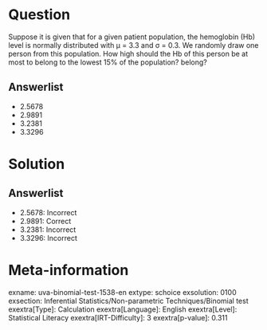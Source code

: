 Question
========

Suppose it is given that for a given patient population, the hemoglobin (Hb) level is normally distributed with μ = 3.3 and σ = 0.3. We randomly draw one person from this population. How high should the Hb of this person be at most to belong to the lowest 15% of the population? belong?

Answerlist
----------

* 2.5678
* 2.9891
* 3.2381
* 3.3296

Solution
========

Answerlist
----------

* 2.5678: Incorrect
* 2.9891: Correct
* 3.2381: Incorrect
* 3.3296: Incorrect

Meta-information
================
exname: uva-binomial-test-1538-en
extype: schoice
exsolution: 0100
exsection: Inferential Statistics/Non-parametric Techniques/Binomial test
exextra[Type]: Calculation
exextra[Language]: English
exextra[Level]: Statistical Literacy
exextra[IRT-Difficulty]: 3
exextra[p-value]: 0.311
